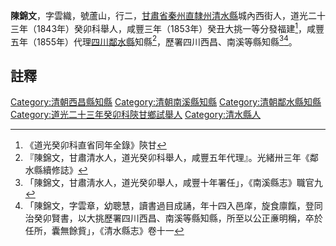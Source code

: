{{明清人物信息框
| 姓名 = 陳錦文
| 原名 = 
| 圖片名稱=  
| 圖片大小 = 220px
| 圖片說明 =  
| 最高職務 = [[四川|四川]][[鄰水縣知縣|鄰水縣知縣]]
| 國家 = 大清
| 爵位 =
| 籍貫 = [[甘肅省|甘肅省]][[秦州直隸州|秦州直隸州]][[清水縣|清水縣]]
| 族裔 =  
| 旗籍 =  
| 字號 =  
| 諡號 = 
| 出生日期 = 嘉慶丙寅年二月十四日（1806年4月2日）
| 出生地點 =
| 逝世日期 =  
| 逝世地點 = 
| 墓葬 = 
| 配偶 = 閆氏、申氏
| 親屬 = 曾祖陳時中，曾祖母程氏；祖陳大恩，祖母范氏、王氏；父陳珂，母王氏。胞伯陳訓（庠生），胞弟陳炯文，胞姪陳卓犖。子陳輔。
| 出身 = 
*  清水縣廪生
*  咸豐癸丑舉人大挑一等分發福建
| 經歷 = 
| 著作 =  
*
*
*
}}
'''陳錦文'''{{BD|1806年|4月2日|？年||}}，字雲織，號蘆山，行二，[[甘肅省|甘肅省]][[秦州直隸州|秦州直隸州]][[清水縣|清水縣]]城內西街人，道光二十三年（1843年）癸卯科舉人，咸豐三年（1853年）癸丑大挑一等分發福建<ref>《道光癸卯科直省同年全錄》陝甘</ref>，咸豐五年（1855年）代理[[四川|四川]][[鄰水縣|鄰水縣]]知縣<ref>『陳錦文，甘肅清水人，道光癸卯科舉人，咸豐五年代理』。光緒卅三年《鄰水縣續修誌》</ref>，歷署四川西昌、南溪等縣知縣<ref>「陳錦文，甘肅淸水人，道光癸卯舉人，咸豐十年署任」，《南溪縣志》職官九</ref><ref>「陳錦文，字雲章，幼聰慧，讀書過目成誦，年十四入邑庠，旋食廪餼，登同治癸卯賢書，以大挑歷署四川西昌、南溪等縣知縣，所至以公正亷明稱，卒於任所，囊無餘貲」，《清水縣志》卷十一</ref>。
==註釋==
{{reflist}}
{{清朝人物小作品}}
{{鄰水縣知縣}}
[[Category:清朝西昌縣知縣|Category:清朝西昌縣知縣]]
[[Category:清朝南溪縣知縣|Category:清朝南溪縣知縣]]
[[Category:清朝鄰水縣知縣|Category:清朝鄰水縣知縣]]
[[Category:道光二十三年癸卯科陝甘鄉試舉人|Category:道光二十三年癸卯科陝甘鄉試舉人]]
[[Category:清水縣人|Category:清水縣人]]